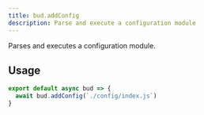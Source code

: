 ```yaml
---
title: bud.addConfig
description: Parse and execute a configuration module
---
```


Parses and executes a configuration module.

## Usage

```js title=bud.config.js
export default async bud => {
  await bud.addConfig(`./config/index.js`)
}
```
